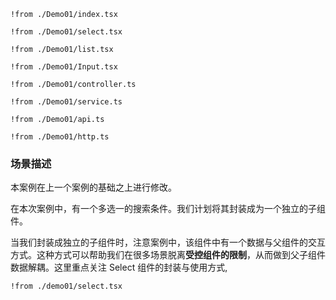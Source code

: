 
<Preview><Demo01 /></Preview>
<CodeTabs>
```tsx !!tabs index.tsx -c
!from ./Demo01/index.tsx
```

```tsx !!tabs select.tsx -c
!from ./Demo01/select.tsx
```

```tsx !!tabs list.tsx -c
!from ./Demo01/list.tsx
```

```tsx !!tabs Input.tsx -c
!from ./Demo01/Input.tsx
```

```tsx !!tabs controller.ts -c
!from ./Demo01/controller.ts
```

```tsx !!tabs service.ts -c
!from ./Demo01/service.ts
```

```tsx !!tabs api.ts -c
!from ./Demo01/api.ts
```

```tsx !!tabs http.ts -c
!from ./Demo01/http.ts
```
</CodeTabs>


### 场景描述

本案例在上一个案例的基础之上进行修改。

在本次案例中，有一个多选一的搜索条件。我们计划将其封装成为一个独立的子组件。

当我们封装成独立的子组件时，注意案例中，该组件中有一个数据与父组件的交互方式。这种方式可以帮助我们在很多场景脱离**受控组件的限制**，从而做到父子组件数据解耦。这里重点关注 Select 组件的封装与使用方式,

```tsx select.tsx -c
!from ./demo01/select.tsx
```

